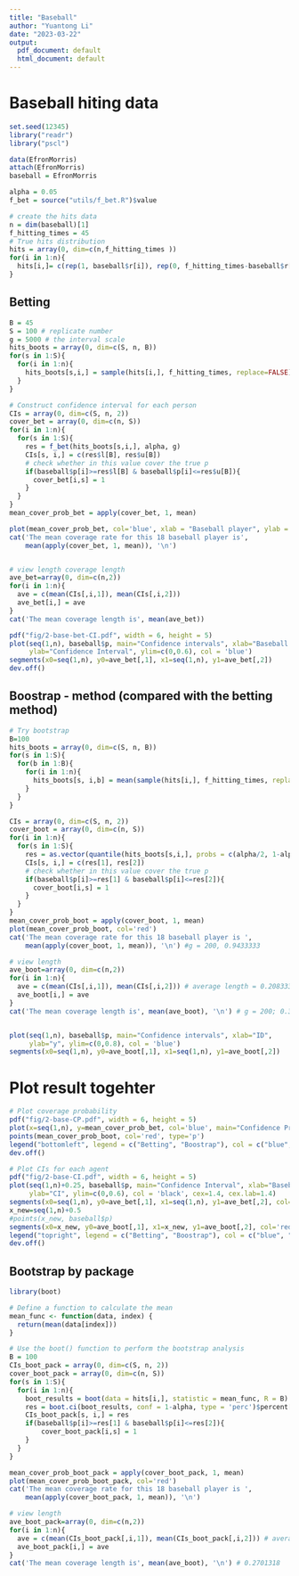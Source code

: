 ```yaml
---
title: "Baseball"
author: "Yuantong Li"
date: "2023-03-22"
output:
  pdf_document: default
  html_document: default
---
```

# Baseball hiting data

```r
set.seed(12345)
library("readr")
library("pscl")

data(EfronMorris)
attach(EfronMorris)
baseball = EfronMorris

alpha = 0.05
f_bet = source("utils/f_bet.R")$value

# create the hits data
n = dim(baseball)[1]
f_hitting_times = 45
# True hits distribution
hits = array(0, dim=c(n,f_hitting_times ))
for(i in 1:n){
  hits[i,]= c(rep(1, baseball$r[i]), rep(0, f_hitting_times-baseball$r[i]))
}
```

## Betting
```r
B = 45
S = 100 # replicate number
g = 5000 # the interval scale
hits_boots = array(0, dim=c(S, n, B))
for(s in 1:S){
  for(i in 1:n){
    hits_boots[s,i,] = sample(hits[i,], f_hitting_times, replace=FALSE)
  }
}

# Construct confidence interval for each person
CIs = array(0, dim=c(S, n, 2))
cover_bet = array(0, dim=c(n, S))
for(i in 1:n){
  for(s in 1:S){
    res = f_bet(hits_boots[s,i,], alpha, g)
    CIs[s, i,] = c(res$l[B], res$u[B])
    # check whether in this value cover the true p
    if(baseball$p[i]>=res$l[B] & baseball$p[i]<=res$u[B]){
      cover_bet[i,s] = 1
    }
  }
}
mean_cover_prob_bet = apply(cover_bet, 1, mean) 

plot(mean_cover_prob_bet, col='blue', xlab = "Baseball player", ylab = "Coverage Probability")
cat('The mean coverage rate for this 18 baseball player is',
    mean(apply(cover_bet, 1, mean)), '\n')


# view length coverage length
ave_bet=array(0, dim=c(n,2))
for(i in 1:n){
  ave = c(mean(CIs[,i,1]), mean(CIs[,i,2])) 
  ave_bet[i,] = ave
}
cat('The mean coverage length is', mean(ave_bet))

pdf("fig/2-base-bet-CI.pdf", width = 6, height = 5)
plot(seq(1,n), baseball$p, main="Confidence intervals", xlab="Baseball Player",
     ylab="Confidence Interval", ylim=c(0,0.6), col = 'blue')
segments(x0=seq(1,n), y0=ave_bet[,1], x1=seq(1,n), y1=ave_bet[,2])
dev.off()
```




## Boostrap - method (compared with the betting method)
```r
# Try bootstrap
B=100
hits_boots = array(0, dim=c(S, n, B))
for(s in 1:S){
  for(b in 1:B){
    for(i in 1:n){
      hits_boots[s, i,b] = mean(sample(hits[i,], f_hitting_times, replace=TRUE))
    }
  }
}

CIs = array(0, dim=c(S, n, 2))
cover_boot = array(0, dim=c(n, S))
for(i in 1:n){
  for(s in 1:S){
    res = as.vector(quantile(hits_boots[s,i,], probs = c(alpha/2, 1-alpha/2)))
    CIs[s, i,] = c(res[1], res[2])
    # check whether in this value cover the true p
    if(baseball$p[i]>=res[1] & baseball$p[i]<=res[2]){
      cover_boot[i,s] = 1
    }
  }
}
mean_cover_prob_boot = apply(cover_boot, 1, mean) 
plot(mean_cover_prob_boot, col='red')
cat('The mean coverage rate for this 18 baseball player is ',
    mean(apply(cover_boot, 1, mean)), '\n') #g = 200, 0.9433333

# view length
ave_boot=array(0, dim=c(n,2))
for(i in 1:n){
  ave = c(mean(CIs[,i,1]), mean(CIs[,i,2])) # average length = 0.2083333
  ave_boot[i,] = ave
}
cat('The mean coverage length is', mean(ave_boot), '\n') # g = 200; 0.3202333


plot(seq(1,n), baseball$p, main="Confidence intervals", xlab="ID",
     ylab="y", ylim=c(0,0.8), col = 'blue')
segments(x0=seq(1,n), y0=ave_boot[,1], x1=seq(1,n), y1=ave_boot[,2])

```
# Plot result togehter
```r
# Plot coverage probability
pdf("fig/2-base-CP.pdf", width = 6, height = 5)
plot(x=seq(1,n), y=mean_cover_prob_bet, col='blue', main="Confidence Probability", ylim=c(0,1), xlab='Baseball Player', ylab='CP', cex=1.4, cex.lab=1.4)
points(mean_cover_prob_boot, col='red', type='p')
legend("bottomleft", legend = c("Betting", "Boostrap"), col = c("blue", "red"), pch = c('o', "o"), cex=1.4)
dev.off()

# Plot CIs for each agent
pdf("fig/2-base-CI.pdf", width = 6, height = 5)
plot(seq(1,n)+0.25, baseball$p, main="Confidence Interval", xlab="Baseball Player",
     ylab="CI", ylim=c(0,0.6), col = 'black', cex=1.4, cex.lab=1.4)
segments(x0=seq(1,n), y0=ave_bet[,1], x1=seq(1,n), y1=ave_bet[,2], col='blue')
x_new=seq(1,n)+0.5
#points(x_new, baseball$p)
segments(x0=x_new, y0=ave_boot[,1], x1=x_new, y1=ave_boot[,2], col='red')
legend("topright", legend = c("Betting", "Boostrap"), col = c("blue", "red"), pch = c('l', "l"), cex=1.4)
dev.off()
```

## Bootstrap by package
```r
library(boot)

# Define a function to calculate the mean
mean_func <- function(data, index) {
  return(mean(data[index]))
}

# Use the boot() function to perform the bootstrap analysis
B = 100
CIs_boot_pack = array(0, dim=c(S, n, 2))
cover_boot_pack = array(0, dim=c(n, S))
for(s in 1:S){
  for(i in 1:n){
    boot_results = boot(data = hits[i,], statistic = mean_func, R = B)
    res = boot.ci(boot_results, conf = 1-alpha, type = 'perc')$percent[4:5]
    CIs_boot_pack[s, i,] = res
    if(baseball$p[i]>=res[1] & baseball$p[i]<=res[2]){
        cover_boot_pack[i,s] = 1
    }
  }
}

mean_cover_prob_boot_pack = apply(cover_boot_pack, 1, mean) 
plot(mean_cover_prob_boot_pack, col='red')
cat('The mean coverage rate for this 18 baseball player is ',
    mean(apply(cover_boot_pack, 1, mean)), '\n')

# view length
ave_boot_pack=array(0, dim=c(n,2))
for(i in 1:n){
  ave = c(mean(CIs_boot_pack[,i,1]), mean(CIs_boot_pack[,i,2])) # average length = 0.2083333
  ave_boot_pack[i,] = ave
}
cat('The mean coverage length is', mean(ave_boot), '\n') # 0.2701318

```



